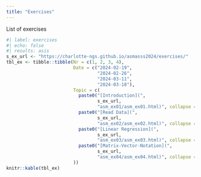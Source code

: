 ```yaml
---
title: "Exercises"
---
```


List of exercises

```r
#| label: exercises
#| echo: false
#| results: asis
s_ex_url <- "https://charlotte-ngs.github.io/asmasss2024/exercises/"
tbl_ex <- tibble::tibble(Nr = c(1, 2, 3, 4),
                         Date = c("2024-02-19",
                                  "2024-02-26",
                                  "2024-03-11",
                                  "2024-03-18"),
                         Topic = c(
                           paste0("[Introduction](", 
                                  s_ex_url,
                                  "asm_ex01/asm_ex01.html)", collapse = ""),
                           paste0("[Read Data](",
                                  s_ex_url,
                                  "asm_ex02/asm_ex02.html)", collapse = ""),
                           paste0("[Linear Regression](",
                                  s_ex_url,
                                  "asm_ex03/asm_ex03.html)", collapse = ""),
                           paste0("[Matrix-Vector-Notation](",
                                  s_ex_url,
                                  "asm_ex04/asm_ex04.html)", collapse = "")
                         ))
knitr::kable(tbl_ex)
```

